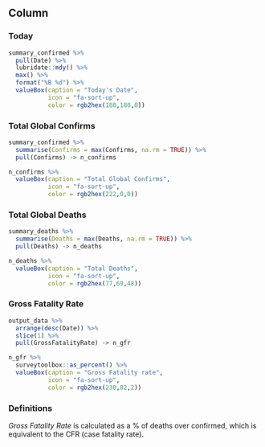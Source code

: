 Column {data-width=150}
-----------------------------------------------------------------------

### Today

```r
summary_confirmed %>%
  pull(Date) %>%
  lubridate::mdy() %>%
  max() %>%
  format("%B %d") %>%
  valueBox(caption = "Today's Date",
           icon = "fa-sort-up",
           color = rgb2hex(180,180,0))
```

### Total Global Confirms

```r
summary_confirmed %>%
  summarise(Confirms = max(Confirms, na.rm = TRUE)) %>%
  pull(Confirms) -> n_confirms

n_confirms %>%
  valueBox(caption = "Total Global Confirms",
           icon = "fa-sort-up",
           color = rgb2hex(222,0,0))
```

### Total Global Deaths

```r
summary_deaths %>%
  summarise(Deaths = max(Deaths, na.rm = TRUE)) %>%
  pull(Deaths) -> n_deaths

n_deaths %>%
  valueBox(caption = "Total Deaths",
           icon = "fa-sort-up",
           color = rgb2hex(77,69,48))
```

### Gross Fatality Rate

<!-- Calculated as a % of deaths over confirmed. -->

```r
output_data %>%
  arrange(desc(Date)) %>%
  slice(1) %>%
  pull(GrossFatalityRate) -> n_gfr

n_gfr %>%
  surveytoolbox::as_percent() %>%
  valueBox(caption = "Gross Fatality rate",
           icon = "fa-sort-up",
           color = rgb2hex(230,82,2))
```

### Definitions

_Gross Fatality Rate_ is calculated as a % of deaths over confirmed, which is equivalent to the CFR (case fatality rate).